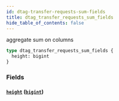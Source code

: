 ```yaml
---
id: dtag-transfer-requests-sum-fields
title: dtag_transfer_requests_sum_fields
hide_table_of_contents: false
---
```


aggregate sum on columns

```graphql
type dtag_transfer_requests_sum_fields {
  height: bigint
}
```

### Fields

#### [`height`](#) ([`bigint`](../scalars/bigint))
